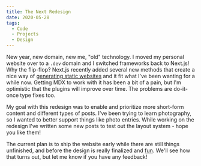 ```yaml
---
title: The Next Redesign
date: 2020-05-28
tags:
  - Code
  - Projects
  - Design
---
```


New year, new domain, new me, "old" technology. I moved my personal website over to a `.dev` domain and I switched frameworks back to Next.js! Why the flip-flop? Next.js recently added several new methods that create a nice way of [generating static websites](https://nextjs.org/blog/next-9-4) and it fit what I've been wanting for a while now. Getting MDX to work with it has been a bit of a pain, but I'm optimistic that the plugins will improve over time. The problems are do-it-once type fixes too.

My goal with this redesign was to enable and prioritize more short-form content and different types of posts. I've been trying to learn photography, so I wanted to better support things like photo entries. While working on the redesign I've written some new posts to test out the layout system - hope you like them!

The current plan is to ship the website early while there are still things unfinished, and before the design is really finalized and [fun](https://whimsical.club). We'll see how that turns out, but let me know if you have any feedback!
